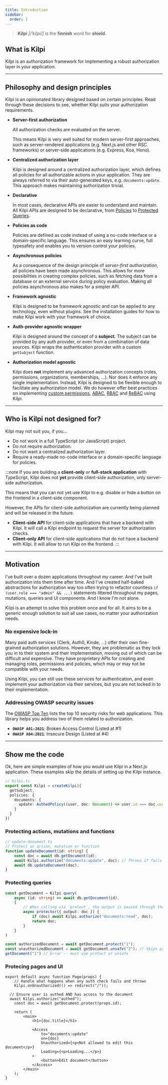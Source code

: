 ```yaml
---
title: Introduction
sidebar:
  order: 1
---
```



> **Kilpi** _[/ˈkilpi/]_ is the **finnish** word for **shield**.


## What is Kilpi

Kilpi is an authorization framework for implementing a robust authorization layer in your application.

---

## Philosophy and design principles

Kilpi is an opinionated library designed based on certain principles. Read through these decisions to see, whether Kilpi suits your authorization requirements.

- **Server-first authorization**

  All authorization checks are evaluated on the server.

  This means Kilpi is very well suited for modern server-first approaches, such as server-rendered applications (e.g. Next.js and other RSC frameworks) or server-side applications (e.g. Express, Koa, Hono).

- **Centralized authorization layer**

  Kilpi is designed around a centralized authorization layer, which defines all policies for all authorizable actions in your application. They are always referred to via their auto-generated keys, e.g. `documents:update`. This approach makes maintaining authorization trivial.

- **Declarative**

  In most cases, declarative APIs are easier to understand and maintain. All Kilpi APIs are designed to be declarative, from [Policies](/concepts/policy) to [Protected Queries](/concepts/protected-query).

- **Policies as code**

  Policies are defined as code instead of using a no-code interface or a domain-specific language. This ensures an easy learning curve, full typesafety and enables you to version control your policies.

- **Asynchronous policies**

  As a consequence of the design principle of _server-first authorization_, all policies have been made asynchronous. This allows for more possibilities in creating complex policies, such as fetching data from a database or an external service during policy evaluation. Making all policies asynchronous also makes for a simpler API.

- **Framework agnostic**

  Kilpi is designed to be framework agnostic and can be applied to any technology, even without plugins. See the installation guides for how to make Kilpi work with your framework of choice.

- **Auth-provider agnostic wrapper**

  Kilpi is designed around the concept of a **subject**. The subject can be provided by any auth provider, or even from a combination of data sources. Kilpi wraps the authentication provider with a custom `getSubject` function.

- **Authorization model agnostic**

  Kilpi does **not** implement any advanced authorization concepts (roles, permissions, organizations, memberships, ...). Nor does it enforce any single implementation. Instead, Kilpi is designed to be flexible enough to facilitate any authorization model. We do however offer best practices on implementing [custom permissions](/advanced/permissions), [ABAC](/advanced/abac), [RBAC](/advanced/rbac) and [ReBAC](/advanced/rebac) using Kilpi.

---

## Who is Kilpi not designed for?

Kilpi may not suit you, if you...

- Do not work in a full TypeScript (or JavaScript) project.
- Do not require authorization.
- Do not want a centralized authorization layer.
- Require a ready-made no-code interface or a domain-specific language for policies.

:::note
If you are building a **client-only** or **full-stack application** with TypeScript, Kilpi does not **yet** provide client-side authorization, only server-side authorization.

This means that you can not yet use Kilpi to e.g. disable or hide a button on the frontend in a client-side component.

However, the APIs for client-side authorization are currently being planned and will be released in the future.

- **Client-side API** for client-side applications that have a backend with Kilpi. It will call a Kilpi endpoint to request the server for authorization checks.
- **Client-only API** for client-side applications that do not have a backend with Kilpi. It will allow to run Kilpi on the frontend.
:::

---

## Motivation

I've built over a dozen applications throughout my career. And I've built authorization into them time after time. And I've created half-baked abstractions for authorization way too often trying to refactor countless `if (user.role === "admin" && ...)` statements littered throughout my pages, mutations, queries and UI components. And I know I'm not alone.

Kilpi is an attempt to solve this problem once and for all. It aims to be a generic enough solution to suit all use cases, no matter your authorization needs.

### No expensive lock-in

Many paid auth services (Clerk, Auth0, Kinde, ...) offer their own fine-grained authorization solutions. However, they are problematic as they lock you in to their system and their implementation, moving out of which can be difficult and expensive. They have proprietary APIs for creating and managing roles, permissions and policies, which may or may not be compatible with your needs.

Using Kilpi, you can still use these services for authentication, and even implement your authorization via their services, but you are not locked in to their implementation.

### Addressing OWASP security issues

The [OWASP Top Ten](https://owasp.org/www-project-top-ten/) lists the top 10 security risks for web applications. This library helps you address two of them related to authorization.

- **`OWASP A01:2021`**: Broken Access Control (Listed at #1)
- **`OWASP A04:2021`**: Insecure Design (Listed at #4)

---

## Show me the code

Ok, here are simple examples of how you would use Kilpi in a Next.js application. These examples skip the details of setting up the Kilpi instance.

```ts
// Kilpi.ts
export const Kilpi = createKilpi({ 
  getSubject, 
  policies: {
    documents: {
      update: AuthedPolicy((user, doc: Document) => user.id === doc.userId)
    }
  }
})
```

### Protecting actions, mutations and functions

```ts
// update-document.ts
// Protect an action, mutation or function
function updateDocument(id: string) {
	const doc = await db.getDocument(id);
	await Kilpi.authorize("documents:update", doc); // Throws if fails
	await db.updateDocument(doc);
}
```

### Protecting queries

```ts
const getDocument = Kilpi.query(
	async (id: string) => await db.getDocument(id),
	{
		// When calling via `protect`, the output is passed through the protector
		async protector({ output: doc }) {
			if (doc) await Kilpi.authorize("documents:read", doc);
			return doc;
		}
	}
)

const authorizedDocument = await getDocument.protect("1");
const unauthorizedDocument = await getDocument.unsafe("2"); // Skips protector
getDocument("1") // Error -- must use protect or unsafe
```

### Protecing pages and UI

```tsx
export default async function Page(props) {
	// Handle what happens when any auth check fails and throws
	Kilpi.onUnauthorized(() => redirect("/")); 

  // Ensure user is authed AND has access to the document
  await Kilpi.authorize("authed");
	const doc = await getDocument.protect(props.id);

	return (
		<main>
			<h1>{doc.title}</h1>
			
			<Access
				to="documents:update"
				on={doc}
				Unauthorized={<p>Not allowed to edit this document</p>}
				Loading={<p>Loading...</p>}
			>
				<button>Edit document</button>
			</Access>
		</main>
	);
}
```

